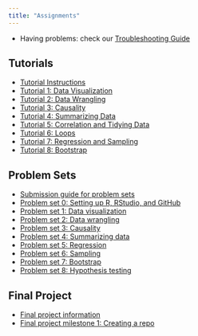 ```yaml
---
title: "Assignments"
---
```



- Having problems: check our [Troubleshooting Guide](/assignments/troubleshooting.qmd)

## Tutorials

- [Tutorial Instructions](/assignments/tutorials.qmd)
- [Tutorial 1: Data Visualization](https://mblackwell.shinyapps.io/01-r-basics-data-viz/)
- [Tutorial 2: Data Wrangling](https://mblackwell.shinyapps.io/02-data-wrangling/)
- [Tutorial 3: Causality](https://mblackwell.shinyapps.io/03-causality/)
- [Tutorial 4: Summarizing Data](https://mblackwell.shinyapps.io/04-summarizing-data/)
- [Tutorial 5: Correlation and Tidying Data](https://mblackwell.shinyapps.io/05-correlation-tidying/)
- [Tutorial 6: Loops](https://mblackwell.shinyapps.io/06-loops/)
- [Tutorial 7: Regression and Sampling](https://mblackwell.shinyapps.io/07-regression/)
- [Tutorial 8: Bootstrap](https://mblackwell.shinyapps.io/08-bootstrap/)

## Problem Sets

- [Submission guide for problem sets](/assignments/problem-sets.html)
- [Problem set 0: Setting up R, RStudio, and GitHub](/assignments/00-problem-set.html)
- [Problem set 1: Data visualization](/assignments/01_hw_data_viz.qmd)
- [Problem set 2: Data wrangling](/assignments/02_hw_data_wrangling.qmd)
- [Problem set 3: Causality](/assignments/03_hw_causality.qmd)
- [Problem set 4: Summarizing data](/assignments/04_hw_summarizing.qmd)
- [Problem set 5: Regression](/assignments/05_hw_regression.qmd)
- [Problem set 6: Sampling](/assignments/06_hw_sampling.qmd)
- [Problem set 7: Bootstrap](/assignments/07_hw_bootstrap.qmd)
- [Problem set 8: Hypothesis testing](/assignments/08_hw_hyp_tests.qmd)
 


## Final Project 

- [Final project information](/assignments/final-project.html)
- [Final project milestone 1: Creating a repo](/assignments/distill.qmd)

